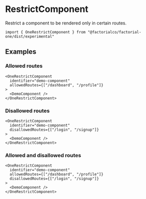 
# RestrictComponent

Restrict a component to be rendered only in certain routes.

```tsx
import { OneRestrictComponent } from "@factorialco/factorial-one/dist/experimental"
```

## Examples

### Allowed routes

```tsx
<OneRestrictComponent
  identifier="demo-component"
  allowedRoutes={["/dashboard", "/profile"]}
>
  <DemoComponent />
</OneRestrictComponent>
```

### Disallowed routes

```tsx
<OneRestrictComponent
  identifier="demo-component"
  disallowedRoutes={["/login", "/signup"]}
>
  <DemoComponent />
</OneRestrictComponent>
```

### Allowed and disallowed routes

```tsx
<OneRestrictComponent
  identifier="demo-component"
  allowedRoutes={["/dashboard", "/profile"]}
  disallowedRoutes={["/login", "/signup"]}
>
  <DemoComponent />
</OneRestrictComponent>
```

